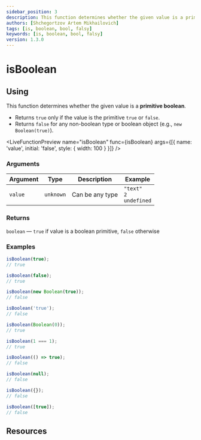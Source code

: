 ```yaml
---
sidebar_position: 3
description: This function determines whether the given value is a primitive boolean.
authors: [Shchegortzov Artem Mikhailovich]
tags: [is, boolean, bool, falsy]
keywords: [is, boolean, bool, falsy]
version: 1.3.0
---
```




# isBoolean

## Using

This function determines whether the given value is a **primitive boolean**.

- Returns `true` only if the value is the primitive `true` or `false`.
- Returns `false` for any non-boolean type or boolean object (e.g., `new Boolean(true)`).

<LiveFunctionPreview
  name="isBoolean"
  func={isBoolean}
  args={[{ name: 'value', initial: 'false', style: { width: 100 } }]}
/>

### Arguments

| Argument | Type      | Description     | Example                                |
| -------- | --------- | --------------- | -------------------------------------- |
| `value`  | `unknown` | Can be any type | `"text"` <br /> `2` <br /> `undefined` |

### Returns

`boolean` — `true` if value is a boolean primitive, `false` otherwise

### Examples

```js
isBoolean(true);
// true

isBoolean(false);
// true

isBoolean(new Boolean(true));
// false

isBoolean('true');
// false

isBoolean(Boolean(0));
// true

isBoolean(1 === 1);
// true

isBoolean(() => true);
// false

isBoolean(null);
// false

isBoolean({});
// false

isBoolean([true]);
// false
```

## Resources

<Resources constants={constants} />
